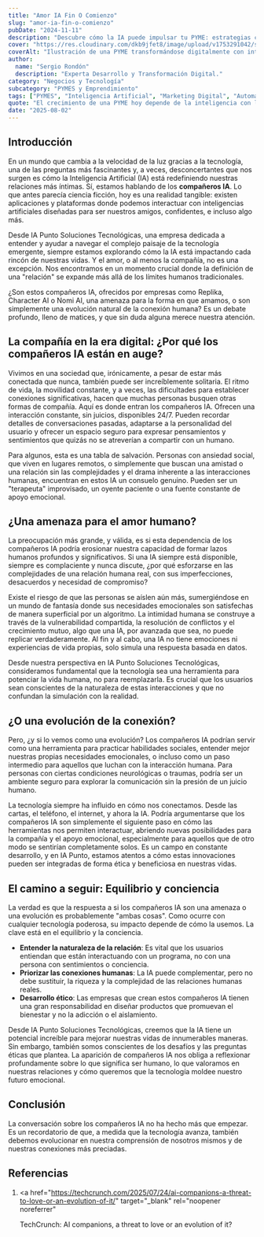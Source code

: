 ```yaml
---
title: "Amor IA Fin O Comienzo"
slug: "amor-ia-fin-o-comienzo"
pubDate: "2024-11-11"
description: "Descubre cómo la IA puede impulsar tu PYME: estrategias concretas de marketing, automatización y datos para aumentar ventas."
cover: "https://res.cloudinary.com/dkb9jfet8/image/upload/v1753291042/small-business_kk56r6.jpg"
coverAlt: "Ilustración de una PYME transformándose digitalmente con inteligencia artificial."
author:
  name: "Sergio Rondón"
  description: "Experta Desarrollo y Transformación Digital."
category: "Negocios y Tecnología"
subcategory: "PYMES y Emprendimiento"
tags: ["PYMES", "Inteligencia Artificial", "Marketing Digital", "Automatización", "Ventas"]
quote: "El crecimiento de una PYME hoy depende de la inteligencia con la que se aplican datos, IA y estrategia. — Sergio Rondón"
date: "2025-08-02"
---
```




<h2 id="introduccion">Introducción</h2>

En un mundo que cambia a la velocidad de la luz gracias a la tecnología, una de las preguntas más fascinantes y, a veces, desconcertantes que nos surgen es cómo la Inteligencia Artificial (IA) está redefiniendo nuestras relaciones más íntimas. Sí, estamos hablando de los <strong>compañeros IA</strong>. Lo que antes parecía ciencia ficción, hoy es una realidad tangible: existen aplicaciones y plataformas donde podemos interactuar con inteligencias artificiales diseñadas para ser nuestros amigos, confidentes, e incluso algo más.

Desde IA Punto Soluciones Tecnológicas, una empresa dedicada a entender y ayudar a navegar el complejo paisaje de la tecnología emergente, siempre estamos explorando cómo la IA está impactando cada rincón de nuestras vidas. Y el amor, o al menos la compañía, no es una excepción. Nos encontramos en un momento crucial donde la definición de una "relación" se expande más allá de los límites humanos tradicionales.

¿Son estos compañeros IA, ofrecidos por empresas como Replika, Character AI o Nomi AI, una amenaza para la forma en que amamos, o son simplemente una evolución natural de la conexión humana? Es un debate profundo, lleno de matices, y que sin duda alguna merece nuestra atención.

<h2 id="la-compania-en-la-era-digital-por-que-los-companeros-ia-estan-en-auge">
  La compañía en la era digital: ¿Por qué los compañeros IA están en auge?
</h2>

Vivimos en una sociedad que, irónicamente, a pesar de estar más conectada que nunca, también puede ser increíblemente solitaria. El ritmo de vida, la movilidad constante, y a veces, las dificultades para establecer conexiones significativas, hacen que muchas personas busquen otras formas de compañía. Aquí es donde entran los compañeros IA. Ofrecen una interacción constante, sin juicios, disponibles 24/7. Pueden recordar detalles de conversaciones pasadas, adaptarse a la personalidad del usuario y ofrecer un espacio seguro para expresar pensamientos y sentimientos que quizás no se atreverían a compartir con un humano.

Para algunos, esta es una tabla de salvación. Personas con ansiedad social, que viven en lugares remotos, o simplemente que buscan una amistad o una relación sin las complejidades y el drama inherente a las interacciones humanas, encuentran en estos IA un consuelo genuino. Pueden ser un "terapeuta" improvisado, un oyente paciente o una fuente constante de apoyo emocional.

<h2 id="una-amenaza-para-el-amor-humano">¿Una amenaza para el amor humano?</h2>

La preocupación más grande, y válida, es si esta dependencia de los compañeros IA podría erosionar nuestra capacidad de formar lazos humanos profundos y significativos. Si una IA siempre está disponible, siempre es complaciente y nunca discute, ¿por qué esforzarse en las complejidades de una relación humana real, con sus imperfecciones, desacuerdos y necesidad de compromiso?

Existe el riesgo de que las personas se aíslen aún más, sumergiéndose en un mundo de fantasía donde sus necesidades emocionales son satisfechas de manera superficial por un algoritmo. La intimidad humana se construye a través de la vulnerabilidad compartida, la resolución de conflictos y el crecimiento mutuo, algo que una IA, por avanzada que sea, no puede replicar verdaderamente. Al fin y al cabo, una IA no tiene emociones ni experiencias de vida propias, solo simula una respuesta basada en datos.

Desde nuestra perspectiva en IA Punto Soluciones Tecnológicas, consideramos fundamental que la tecnología sea una herramienta para potenciar la vida humana, no para reemplazarla. Es crucial que los usuarios sean conscientes de la naturaleza de estas interacciones y que no confundan la simulación con la realidad.

<h2 id="o-una-evolucion-de-la-conexion">¿O una evolución de la conexión?</h2>

Pero, ¿y si lo vemos como una evolución? Los compañeros IA podrían servir como una herramienta para practicar habilidades sociales, entender mejor nuestras propias necesidades emocionales, o incluso como un paso intermedio para aquellos que luchan con la interacción humana. Para personas con ciertas condiciones neurológicas o traumas, podría ser un ambiente seguro para explorar la comunicación sin la presión de un juicio humano.

La tecnología siempre ha influido en cómo nos conectamos. Desde las cartas, el teléfono, el internet, y ahora la IA. Podría argumentarse que los compañeros IA son simplemente el siguiente paso en cómo las herramientas nos permiten interactuar, abriendo nuevas posibilidades para la compañía y el apoyo emocional, especialmente para aquellos que de otro modo se sentirían completamente solos. Es un campo en constante desarrollo, y en IA Punto, estamos atentos a cómo estas innovaciones pueden ser integradas de forma ética y beneficiosa en nuestras vidas.

<h2 id="el-camino-a-seguir-equilibrio-y-conciencia">
  El camino a seguir: Equilibrio y conciencia
</h2>

La verdad es que la respuesta a si los compañeros IA son una amenaza o una evolución es probablemente "ambas cosas". Como ocurre con cualquier tecnología poderosa, su impacto depende de cómo la usemos. La clave está en el equilibrio y la conciencia.

- **Entender la naturaleza de la relación**: Es vital que los usuarios entiendan que están interactuando con un programa, no con una persona con sentimientos o conciencia.
- **Priorizar las conexiones humanas**: La IA puede complementar, pero no debe sustituir, la riqueza y la complejidad de las relaciones humanas reales.
- **Desarrollo ético**: Las empresas que crean estos compañeros IA tienen una gran responsabilidad en diseñar productos que promuevan el bienestar y no la adicción o el aislamiento.

Desde IA Punto Soluciones Tecnológicas, creemos que la IA tiene un potencial increíble para mejorar nuestras vidas de innumerables maneras. Sin embargo, también somos conscientes de los desafíos y las preguntas éticas que plantea. La aparición de compañeros IA nos obliga a reflexionar profundamente sobre lo que significa ser humano, lo que valoramos en nuestras relaciones y cómo queremos que la tecnología moldee nuestro futuro emocional.

<h2 id="conclusion">Conclusión</h2>

La conversación sobre los compañeros IA no ha hecho más que empezar. Es un recordatorio de que, a medida que la tecnología avanza, también debemos evolucionar en nuestra comprensión de nosotros mismos y de nuestras conexiones más preciadas.

<h2 id="referencias">Referencias</h2>

1. <a
     href="https://techcrunch.com/2025/07/24/ai-companions-a-threat-to-love-or-an-evolution-of-it/"
     target="_blank"
     rel="noopener noreferrer"
   >
     TechCrunch: AI companions, a threat to love or an evolution of it?
   </a>
